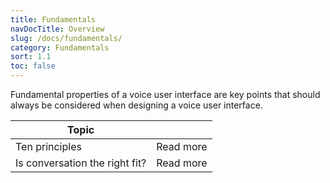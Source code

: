 ```yaml
---
title: Fundamentals
navDocTitle: Overview
slug: /docs/fundamentals/
category: Fundamentals
sort: 1.1
toc: false
---
```


Fundamental properties of a voice user interface are key points that should always be considered when designing a voice user interface.

| Topic                          |                                                                               |
| ------------------------------ | ----------------------------------------------------------------------------- |
| Ten principles                 | <Link to="/docs/fundamentals/ten-principles/">Read more</Link>                |
| Is conversation the right fit? | <Link to="/docs/fundamentals/is-conversation-the-right-fit/">Read more</Link> |

